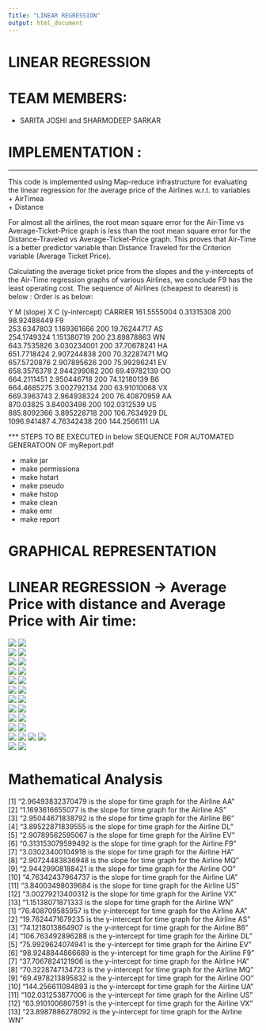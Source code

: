 ```yaml
---
Title: "LINEAR REGRESSION"
output: html_document
---
```


# LINEAR REGRESSION  


# TEAM MEMBERS:
+ SARITA JOSHI and SHARMODEEP SARKAR  
 
# IMPLEMENTATION :   
***********************************************
 This code is implemented using Map-reduce infrastructure for evaluating the linear regression for the average price of the Airlines w.r.t. to variables   
+ AirTimea  
+ Distance  

For almost all the airlines, the root mean square error for the Air-Time vs Average-Ticket-Price graph is less than the root mean square error for the Distance-Traveled vs Average-Ticket-Price graph. This proves that Air-Time is a better predictor variable than Distance Traveled for the Criterion variable (Average Ticket Price).

Calculating the average ticket price from the slopes and the y-intercepts of the Air-Time regression graphs of various Airlines, we conclude F9 has the least operating cost. The sequence of Airlines (cheapest to dearest) is below :
 Order is as below:   



Y       M (slope)       X       C (y-intercept) CARRIER
161.5555004     0.31315308      200     98.92488449     F9  
253.6347803     1.169361666     200     19.76244717     AS  
254.1749324     1.151380719     200     23.89878863     WN  
643.7535826     3.030234001     200     37.70678241     HA  
651.7718424     2.907244838     200     70.32287471     MQ  
657.5720876     2.907895626     200     75.99296241     EV  
658.3576378     2.944299082     200     69.49782139     OO  
664.2111451     2.950446718     200     74.12180139     B6  
664.4685275     3.002792134     200     63.91010068     VX  
669.3963743     2.964938324     200     76.40870959     AA  
870.03825       3.84003498      200     102.0312539     US  
885.8092366     3.895228718     200     106.7634929     DL  
1096.941487     4.76342438      200     144.2566111     UA  


*** STEPS TO BE EXECUTED in below SEQUENCE FOR AUTOMATED GENERATOON OF myReport.pdf  

+ make jar
+ make permissiona
+ make hstart
+ make pseudo
+ make hstop
+ make clean
+ make emr
+ make report

# GRAPHICAL REPRESENTATION  
# LINEAR REGRESSION -> Average Price with distance and Average Price with Air time:   

 ![](AA_AirTime.png)
 ![](AA_Distance.png)  
 ![](AS_AirTime.png) 
 ![](AS_Distance.png)  
 ![](B6_AirTime.png) 
 ![](B6_Distance.png)  
 ![](DL_AirTime.png) 
 ![](DL_Distance.png)  
 ![](EV_AirTime.png) 
 ![](EV_Distance.png)  
 ![](F9_AirTime.png) 
 ![](F9_Distance.png)  
 ![](HA_AirTime.png) 
 ![](HA_Distance.png)  
 ![](MQ_AirTime.png) 
 ![](MQ_Distance.png)  
 ![](OO_AirTime.png) 
 ![](OO_Distance.png)  
 ![](UA_AirTime.png) 
 ![](UA_Distance.png)  
 ![](US_AirTime.png) 
 ![](US_Distance.png) 
 ![](VX_AirTime.png) 
 ![](VX_Distance.png)  
 ![](WN_AirTime.png) 
 ![](WN_Distance.png)   

# Mathematical Analysis  

 [1] "2.96493832370479 is the slope for time graph for the Airline  AA"   
 [2] "1.1693616655077 is the slope for time graph for the Airline  AS"    
 [3] "2.95044671838792 is the slope for time graph for the Airline  B6"   
 [4] "3.89522871839555 is the slope for time graph for the Airline  DL"   
 [5] "2.90789562595067 is the slope for time graph for the Airline  EV"   
 [6] "0.313153079599492 is the slope for time graph for the Airline  F9"  
 [7] "3.03023400104918 is the slope for time graph for the Airline  HA"   
 [8] "2.90724483836948 is the slope for time graph for the Airline  MQ"   
 [9] "2.94429908188421 is the slope for time graph for the Airline  OO"   
[10] "4.76342437964737 is the slope for time graph for the Airline  UA"   
[11] "3.84003498039684 is the slope for time graph for the Airline  US"   
[12] "3.00279213400312 is the slope for time graph for the Airline  VX"   
[13] "1.15138071871333 is the slope for time graph for the Airline  WN"   
 [1] "76.408709585957 is the y-intercept for time graph for the Airline  AA"   
 [2] "19.7624471679235 is the y-intercept for time graph for the Airline  AS"  
 [3] "74.1218013864907 is the y-intercept for time graph for the Airline  B6"  
 [4] "106.763492896288 is the y-intercept for time graph for the Airline  DL"  
 [5] "75.9929624074941 is the y-intercept for time graph for the Airline  EV"  
 [6] "98.9248844866689 is the y-intercept for time graph for the Airline  F9"  
 [7] "37.7067824121906 is the y-intercept for time graph for the Airline  HA"  
 [8] "70.3228747134723 is the y-intercept for time graph for the Airline  MQ"  
 [9] "69.4978213895832 is the y-intercept for time graph for the Airline  OO"  
[10] "144.256611084893 is the y-intercept for time graph for the Airline  UA"  
[11] "102.031253877006 is the y-intercept for time graph for the Airline  US"  
[12] "63.9101006807591 is the y-intercept for time graph for the Airline  VX"  
[13] "23.8987886278092 is the y-intercept for time graph for the Airline  WN"   
